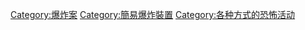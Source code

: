 [[Category:爆炸案|Category:爆炸案]]
[[Category:簡易爆炸裝置|Category:簡易爆炸裝置]]
[[Category:各种方式的恐怖活动|Category:各种方式的恐怖活动]]